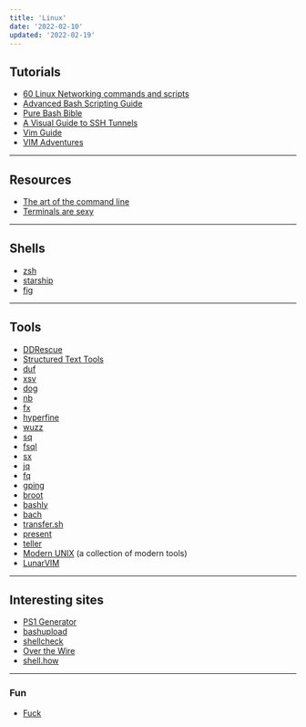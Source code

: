 ```yaml
---
title: 'Linux'
date: '2022-02-10'
updated: '2022-02-19'
---
```


## Tutorials

-   [60 Linux Networking commands and scripts](https://haydenjames.io/linux-networking-commands-scripts/)
-   [Advanced Bash Scripting Guide](https://tldp.org/LDP/abs/html/)
-   [Pure Bash Bible](https://github.com/dylanaraps/pure-bash-bible)
-   [A Visual Guide to SSH Tunnels](https://robotmoon.com/ssh-tunnels/)
-   [Vim Guide](https://thevaluable.dev/vim-beginner/)
-   [VIM Adventures](https://vim-adventures.com/)

---

## Resources

-   [The art of the command line](https://github.com/jlevy/the-art-of-command-line)
-   [Terminals are sexy](https://github.com/k4m4/terminals-are-sexy)

---

## Shells

-   [zsh](https://ohmyz.sh/)
-   [starship](https://starship.rs/)
-   [fig](https://fig.io/)

---

## Tools

-   [DDRescue](https://www.gnu.org/software/ddrescue/)
-   [Structured Text Tools](https://github.com/dbohdan/structured-text-tools)
-   [duf](https://github.com/muesli/duf)
-   [xsv](https://github.com/BurntSushi/xsv)
-   [dog](https://github.com/ogham/dog)
-   [nb](https://xwmx.github.io/nb/)
-   [fx](https://github.com/antonmedv/fx)
-   [hyperfine](https://github.com/sharkdp/hyperfine)
-   [wuzz](https://github.com/asciimoo/wuzz)
-   [sq](https://sq.io/)
-   [fsql](https://github.com/kashav/fsql)
-   [sx](https://github.com/v-byte-cpu/sx)
-   [jq](https://github.com/stedolan/jq)
-   [fq](https://github.com/wader/fq)
-   [gping](https://github.com/orf/gping)
-   [broot](https://github.com/Canop/broot)
-   [bashly](https://github.com/DannyBen/bashly)
-   [bach](https://bach.sh/)
-   [transfer.sh](https://transfer.sh/)
-   [present](https://github.com/vinayak-mehta/present)
-   [teller](https://github.com/spectralops/teller)
-   [Modern UNIX](https://github.com/ibraheemdev/modern-unix) (a collection of modern tools)
-   [LunarVIM](https://github.com/LunarVim/LunarVim)

---

## Interesting sites

-   [PS1 Generator](https://bashrcgenerator.com/)
-   [bashupload](https://bashupload.com/)
-   [shellcheck](https://www.shellcheck.net/)
-   [Over the Wire](https://overthewire.org/wargames/)
-   [shell.how](https://www.shell.how/)

---

### Fun

-   [Fuck](https://github.com/nvbn/thefuck)
